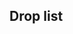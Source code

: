 ==Drop list==
{{Section}}
{{DropList
|no_legend = true
|filter_button = true
|nodes = E, H, I, J, L, M, P, W, Y, Z2
|boss = J, W, Z2
|Akagi: J/Casual{Casual: S 2% (936/46559) / Easy: S 2% (502/24978) / Medium: S 2% (406/19838) / Hard: S 1.9% (250/13230)} S, Z2/Casual{Casual: 2% (1482/75938) / Easy: 2.1% (878/42763) / Medium: 2% (1737/87387) / Hard: 2% (2054/102110)}
|Akatsuki: A/Casual{Casual: S 1.4% (1192/85795) / Easy: S 1.4% (697/50646) / Medium: S 1.4% (848/62573) / Hard: S 1.4% (1058/78036)} S, E/Casual{Casual: 1.4% (653/47986) / Easy: 1.4% (377/26078) / Medium: 1.5% (363/23724) / Hard: 1.3% (282/21742)}, H/Casual{Casual: 1.4% (425/30370) / Easy: S 1.4% (241/17808) / Medium: 1.3% (253/18805) / Hard: S 1.4% (348/25106)}, I/Casual{Casual: S 1.1% (37/3219) / Easy: 1.5% (72/4761) / Medium: 1.3% (216/16697) / Hard: 1.3% (353/26214)}, J/Casual{Casual: 2.1% (973/47262) / Easy: 1.9% (495/25528) / Medium: 2.1% (467/22529) / Hard: 1.9% (360/19448)}, L/Casual{Casual: 1.3% (309/22960) / Easy: 1.7% (306/18424) / Medium: 1.4% (569/40478) / Hard: 1.4% (766/55783)}, M/Casual{Casual: 1.4% (766/55457) / Easy: 1.5% (482/32989) / Medium: 1.3% (1206/90140) / Hard: 1.3% (1533/115452)}, P/Casual{Casual: S 1.4% (289/20695) / Easy: S 1.4% (218/15081) / Medium: 1.3% (512/39243) / Hard: 1.1% (611/54369)}, W/Casual{Casual: 1.2% (220/19066) / Easy: 1.2% (169/14202) / Medium: 1.2% (346/28932) / Hard: 1.3% (455/36366)}, Y/Casual{Casual: 1.4% (330/23958) / Easy: S 1.5% (184/12039) / Medium: 1.2% (120/9696) / Hard: 1.5% (128/8480)}, Z2/Casual{Casual: 2.1% (1588/75938) / Easy: 0.4% (188/42763) / Medium: 0.6% (556/87387) / Hard: 1.2% (1181/102110)}
|Akebono: A/Casual{Casual: S 1.4% (1196/85795) / Easy: S 1.4% (710/50646) / Medium: S 1.4% (905/62573) / Hard: S 1.4% (1070/78036)} S, E/Casual{Casual: 1.4% (695/47986) / Easy: 1.5% (385/26078) / Medium: 1.4% (326/23724) / Hard: 1.5% (329/21742)}, H/Casual{Casual: 1.4% (423/30370) / Easy: S 1.4% (244/17808) / Medium: 1.2% (235/18805) / Hard: 1.4% (354/25213)}, I/Casual{Casual: 1.2% (38/3271) / Easy: 1.2% (58/4761) / Medium: 1.4% (236/16697) / Hard: 1.4% (360/26214)}, J/Casual{Casual: 0% (13/47262) / Easy: 0% (6/25528) / Medium: 0.3% (65/22529) / Hard: 0.7% (131/19448)}, L/Casual{Casual: 1.5% (333/22960) / Easy: 1.4% (253/18424) / Medium: 1.4% (571/40478) / Hard: 1.5% (832/55783)}, M/Casual{Casual: 1.4% (776/55457) / Easy: 1.4% (462/32989) / Medium: 1.4% (1234/90140) / Hard: 1.4% (1599/115452)}, P/Casual{Casual: S 1.4% (296/20695) / Easy: S 1.5% (219/15081) / Medium: S 1.5% (333/22270) / Hard: 1% (570/54369)}, W/Casual{Casual: 1.3% (254/19066) / Easy: 1.2% (173/14202) / Medium: 1.2% (341/28932) / Hard: 1.1% (416/36366)}, Y/Casual{Casual: 1.3% (308/23958) / Easy: S 1.7% (202/12039) / Medium: S 1.4% (137/9607) / Hard: 1.3% (111/8480)}, Z2/Medium{Medium: 0% (1/87387) / Hard: 0% (4/102110)}
|Amatsukaze: E/Hard{Hard: S 1.5% (320/21202)} S, H/Casual{Casual: S 0.2% (68/30323) / Easy: S 0.4% (75/17808) / Medium: S 1.4% (266/18675) / Hard: S 1.4% (351/25106)} S, I/Hard{Hard: S 1.5% (336/22374)} S, L/Casual{Casual: S 1.4% (306/22196) / Easy: S 1.5% (266/17773) / Medium: S 1.4% (535/38722) / Hard: S 1.5% (807/53319)} S, M/Medium{Medium: S 1.4% (1170/84659) / Hard: S 1.4% (1500/104115)} S, W/Casual{Casual: S 1.7% (93/5504) / Easy: S 1.2% (29/2438) / Medium: S 1.1% (26/2473) / Hard: S 1.5% (25/1673)} S, Y/Casual{Casual: S 1.5% (356/23929) / Easy: S 1.5% (184/12039) / Medium: S 1.4% (130/9607) / Hard: S 1.6% (135/8372)} S
|Arare: J/Hard{Hard: 0% (2/19448)}, Z2/Hard{Hard: 0% (3/102110)}
|Arashi: J/Hard{Hard: S 1.2% (165/13230)} S, Z2/Casual{Casual: S 2.1% (1524/71432) / Easy: S 2.3% (775/32995) / Medium: S 2.9% (1726/60439) / Hard: 2% (1992/102110)}
|Ark Royal: Z2/Casual{Casual: S 0.9% (639/71432) / Easy: S 1.4% (455/32995) / Medium: S 1.1% (640/60439) / Hard: S 1.1% (452/42329)} S
|Asagumo: E/Casual{Casual: S 1.4% (677/47720) / Easy: S 1.5% (376/25819) / Medium: S 1.4% (330/23258) / Hard: S 1.3% (283/21202)} S, H/Casual{Casual: S 1.4% (421/30323) / Easy: S 1.6% (282/17808) / Medium: S 1.5% (286/18675) / Hard: S 1.4% (339/25106)} S, I/Casual{Casual: S 1.6% (51/3219) / Easy: S 1.3% (60/4628) / Medium: S 1.5% (231/15486) / Hard: S 1.5% (330/22374)} S, L/Casual{Casual: S 1.3% (292/22196) / Easy: S 1.3% (239/17773) / Medium: S 1.5% (578/38722) / Hard: S 1.4% (772/53319)} S, M/Casual{Casual: S 1.4% (773/53970) / Easy: S 1.3% (431/32185) / Medium: S 1.3% (1121/84659) / Hard: S 1.4% (1472/104115)} S, P/Medium{Medium: S 0.5% (112/22270) / Hard: S 1.5% (333/22686)} S, W/Casual{Casual: S 1.5% (82/5504) / Easy: S 1.3% (32/2438) / Medium: S 1.6% (40/2473) / Hard: S 1.4% (23/1673)} S, Y/Casual{Casual: S 1.3% (323/23929) / Easy: S 1.4% (168/12039) / Medium: S 1.4% (131/9607) / Hard: S 1.4% (115/8372)} S
|Asashimo: Z2/Casual{Casual: S 1.2% (849/71432) / Easy: S 2.8% (925/32995) / Medium: S 2.9% (1780/60439) / Hard: S 3.1% (1294/42329)} S
|Asashio: J/Casual{Casual: 2% (950/47262) / Easy: 2% (519/25528) / Medium: 2.1% (462/22529) / Hard: 1.9% (368/19448)}, Z2/Casual{Casual: 0.1% (94/75938) / Easy: 0.4% (179/42763) / Medium: 0.6% (564/87387) / Hard: 1.2% (1203/102110)}
|Atago: J/Casual{Casual: S 2% (949/46559) / Easy: S 1.9% (471/24978) / Medium: S 2.1% (413/19838) / Hard: S 1.9% (251/13230)} S, Z2/Casual{Casual: 1.9% (1479/75938) / Easy: 2% (840/42763) / Medium: 2% (1717/87387) / Hard: 2% (2073/102110)}
|Ayanami: A/Casual{Casual: S 1.4% (1223/85795) / Easy: S 1.4% (720/50646) / Medium: S 1.4% (858/62573) / Hard: S 1.5% (1137/78036)} S, E/Casual{Casual: S 1.4% (664/47720) / Easy: S 1.5% (379/25819) / Medium: S 1.4% (324/23258) / Hard: S 1.3% (270/21202)} S, H/Casual{Casual: S 1.4% (411/30323) / Easy: S 1.4% (250/17808) / Medium: S 1.4% (266/18675) / Hard: 1.5% (384/25213)}, I/Casual{Casual: S 1.5% (48/3219) / Easy: S 1.7% (77/4628) / Medium: S 1.4% (223/15486) / Hard: S 1.4% (306/22374)} S, J/Casual{Casual: 2% (951/47262) / Easy: 1.9% (481/25528) / Medium: 1.9% (420/22529) / Hard: 2.2% (425/19448)}, L/Casual{Casual: S 1.3% (293/22196) / Easy: S 1.5% (268/17773) / Medium: 1.5% (597/40478) / Hard: 1.4% (787/55783)}, M/Casual{Casual: S 1.4% (762/53970) / Easy: S 1.3% (433/32185) / Medium: S 1.4% (1214/84659) / Hard: 1.3% (1515/115452)}, P/Casual{Casual: S 1.4% (287/20695) / Easy: S 1.4% (214/15081) / Medium: S 1.3% (297/22270) / Hard: S 1.4% (314/22686)} S, W/Casual{Casual: 1.2% (232/19066) / Easy: 1.4% (193/14202) / Medium: 1.1% (312/28932) / Hard: 1.1% (392/36366)}, Y/Casual{Casual: S 1.4% (345/23929) / Easy: S 1.3% (161/12039) / Medium: S 1.5% (142/9607) / Hard: S 1.3% (113/8372)} S, Z2/Casual{Casual: 2% (1505/75938) / Easy: 2.1% (882/42763) / Medium: 2% (1759/87387) / Hard: 1.2% (1183/102110)}
|Bismarck: J/Casual{Casual: S 1.3% (609/46559) / Easy: S 2.8% (689/24978) / Medium: S 3% (598/19838) / Hard: S 3.3% (439/13230)} S, Z2/Casual{Casual: 2.8% (2145/75938) / Easy: 2.3% (989/42763) / Medium: 2.3% (2022/87387) / Hard: 2.2% (2275/102110)}
|Chikuma: J/Casual{Casual: S 2% (923/46559) / Easy: S 2% (502/24978) / Medium: S 2% (405/19838) / Hard: S 2% (267/13230)} S, Z2/Casual{Casual: 2% (1497/75938) / Easy: 2% (835/42763) / Medium: 2% (1780/87387) / Hard: 2% (2039/102110)}
|Commandant Teste: H/Hard{Hard: S 0.7% (172/25106)} S, L/Medium{Medium: S 0.8% (292/38722) / Hard: S 1.1% (597/53319)} S, M/Hard{Hard: S 0.2% (184/104115)} S, W/Casual{Casual: S 1.8% (99/5504) / Easy: S 1.4% (33/2438) / Medium: S 1.5% (37/2473) / Hard: S 0.7% (12/1673)} S, Y/Casual{Casual: S 0.9% (219/23929) / Easy: S 0.9% (104/12039) / Medium: S 0.6% (57/9607) / Hard: S 0.6% (53/8372)} S
|Fubuki: J/Casual{Casual: 2% (946/47262) / Easy: 2.1% (527/25528) / Medium: 2% (452/22529) / Hard: 2% (389/19448)}, Z2/Casual{Casual: 2% (1483/75938) / Easy: 1.8% (778/42763) / Medium: 2% (1738/87387) / Hard: 1.2% (1180/102110)}
|Fujinami: Z2/Casual{Casual: S 0.9% (648/71432) / Easy: S 0.9% (308/32995) / Medium: S 1.2% (699/60439) / Hard: S 1.3% (541/42329)} S
|Fukae: H/Medium{Medium: S 0.5% (100/18675) / Hard: S 1.2% (302/25106)} S, L/Casual{Casual: S 0.1% (26/22196) / Easy: S 0.2% (36/17773) / Medium: S 1.3% (510/38722) / Hard: S 1.3% (705/53319)} S, M/Hard{Hard: S 1.2% (1220/104115)} S, W/Casual{Casual: S 1.5% (80/5504) / Easy: S 2.4% (59/2438) / Medium: S 2.6% (65/2473) / Hard: S 2.5% (41/1673)} S, Y/Casual{Casual: S 1.4% (344/23929) / Easy: S 1.3% (159/12039) / Medium: S 1.4% (130/9607) / Hard: S 1.2% (104/8372)} S
|Fumizuki: A/Casual{Casual: 1.3% (1150/85962) / Easy: S 1.3% (681/50646) / Medium: 1.5% (944/62711) / Hard: 1.4% (1132/78171)}, E/Casual{Casual: 1.4% (660/47986) / Easy: 1.2% (319/26078) / Medium: 1.3% (309/23724) / Hard: 1.3% (272/21742)}, H/Casual{Casual: 1.4% (438/30370) / Easy: S 1.3% (230/17808) / Medium: 1.3% (250/18805) / Hard: 1.4% (345/25213)}, I/Casual{Casual: S 1.4% (44/3219) / Easy: 1.5% (72/4761) / Medium: 1.5% (243/16697) / Hard: 1.2% (321/26214)}, J/Casual{Casual: 0% (17/47262) / Easy: 0% (8/25528) / Medium: 0.2% (54/22529) / Hard: 0.8% (151/19448)}, L/Casual{Casual: 1.2% (282/22960) / Easy: 1.3% (246/18424) / Medium: 1.4% (574/40478) / Hard: 1.4% (802/55783)}, M/Casual{Casual: 1.4% (764/55457) / Easy: 1.4% (452/32989) / Medium: 1.3% (1211/90140) / Hard: 1.4% (1593/115452)}, P/Casual{Casual: 1.5% (373/24335) / Easy: 1.5% (297/19658) / Medium: 1.2% (456/39243) / Hard: 1% (569/54369)}, W/Casual{Casual: 1.1% (212/19066) / Easy: 1.3% (183/14202) / Medium: 1.2% (342/28932) / Hard: 1.1% (402/36366)}, Y/Casual{Casual: 1.5% (352/23958) / Easy: S 1.4% (172/12039) / Medium: S 1.2% (119/9607) / Hard: S 1.3% (110/8372)}, Z2/Medium{Medium: 0% (1/87387) / Hard: 0% (3/102110)}
|Fusou: J/Casual{Casual: 2% (939/47262) / Easy: 2.2% (560/25528) / Medium: 1.9% (434/22529) / Hard: 2% (392/19448)}, Z2/Casual{Casual: 2% (1550/75938) / Easy: 2% (866/42763) / Medium: 1.9% (1654/87387) / Hard: 2% (2037/102110)}
|Gotland: J/Casual{Casual: S 0.9% (420/46559) / Easy: S 0.9% (218/24978) / Medium: S 1.6% (327/19838) / Hard: S 1.5% (201/13230)} S, L/Hard{Hard: S 0.5% (270/53319)} S, W/Casual{Casual: S 0.5% (29/5504) / Easy: S 0.5% (12/2438) / Medium: S 0.4% (11/2473) / Hard: S 2.2% (36/1673)} S, Y/Hard{Hard: S 0.5% (43/8372)} S, Z2/Casual{Casual: 1.3% (962/75938) / Easy: 1.3% (560/42763) / Medium: 1.6% (1405/87387) / Hard: 1.8% (1838/102110)}
|Graf Zeppelin: J/Hard{Hard: S 0.7% (87/13230)} S, Z2/Casual{Casual: S 1.8% (1289/71432) / Easy: S 1.6% (531/32995) / Medium: S 1.3% (781/60439) / Hard: 0.8% (842/102110)}
|Hagikaze: Z2/Casual{Casual: S 0.7% (484/71432) / Easy: S 0.8% (261/32995) / Medium: S 0.9% (514/60439) / Hard: S 1.1% (475/42329)} S
|Hamakaze: E/Easy{Easy: S 0.3% (85/25819) / Medium: S 1.4% (323/23258) / Hard: S 1.4% (289/21202)} S, H/Casual{Casual: S 1.4% (419/30323) / Easy: S 1.3% (230/17808) / Medium: S 1.4% (260/18675) / Hard: S 1.4% (354/25106)} S, I/Easy{Easy: S 0.4% (19/4628) / Medium: S 1.5% (225/15486) / Hard: S 1.3% (295/22374)} S, L/Casual{Casual: S 1.3% (299/22196) / Easy: S 1.4% (251/17773) / Medium: S 1.4% (532/38722) / Hard: S 1.4% (729/53319)} S, M/Casual{Casual: S 1.3% (728/53970) / Easy: S 1.4% (459/32185) / Medium: S 1.3% (1139/84659) / Hard: S 1.4% (1441/104115)} S, P/Hard{Hard: S 0.5% (109/22686)} S, W/Casual{Casual: S 1.5% (83/5504) / Easy: S 1.1% (28/2438) / Medium: S 1.1% (28/2473) / Hard: S 1.1% (19/1673)} S, Y/Casual{Casual: S 1.4% (328/23929) / Easy: S 1.4% (171/12039) / Medium: S 1.5% (144/9607) / Hard: S 1.5% (123/8372)} S
|Haruna: Z2/Casual{Casual: S 2.1% (1473/71432) / Easy: S 2.2% (710/32995) / Medium: S 1.9% (1166/60439) / Hard: S 2.1% (875/42329)} S
|Harusame: H/Hard{Hard: S 0.5% (117/25106)} S, L/Medium{Medium: S 0.1% (54/38722) / Hard: S 0.7% (370/53319)} S, W/Casual{Casual: S 0.9% (49/5504) / Easy: S 1.3% (31/2438) / Medium: S 1.4% (34/2473) / Hard: S 2% (33/1673)} S, Y/Medium{Medium: S 0.7% (64/9607) / Hard: S 0.7% (61/8372)} S
|Hatsuharu: J/Casual{Casual: 2% (954/47262) / Easy: 1.9% (496/25528) / Medium: 2% (446/22529) / Hard: 1.9% (377/19448)}, Z2/Casual{Casual: 0.1% (95/75938) / Easy: 0.5% (196/42763) / Medium: 0.6% (501/87387) / Hard: 1.2% (1220/102110)}
|Hatsushimo: J/Casual{Casual: 0% (11/47262) / Easy: 0% (9/25528) / Medium: 0.2% (42/22529) / Hard: 0.6% (119/19448)}, Z2/Hard{Hard: 0% (5/102110)}
|Hatsuyuki: J/Casual{Casual: 2% (965/47262) / Easy: 2% (502/25528) / Medium: 2% (452/22529) / Hard: 2.1% (407/19448)}, Z2/Casual{Casual: 0.1% (74/75938) / Easy: 0.5% (207/42763) / Medium: 0.6% (558/87387) / Hard: 1.1% (1152/102110)}
|Hatsuzuki: Z2/Casual{Casual: S 1.2% (879/71432) / Easy: S 1.2% (401/32995) / Medium: S 1.1% (642/60439) / Hard: S 0.9% (380/42329)} S
|Hayashimo: J/Casual{Casual: S 2% (917/46559) / Easy: S 1.9% (486/24978) / Medium: S 1.7% (346/19838) / Hard: S 2.1% (276/13230)} S, Z2/Casual{Casual: 2% (1537/75938) / Easy: 2% (866/42763) / Medium: 2% (1723/87387) / Hard: 2% (2040/102110)}
|Hibiki: A/Casual{Casual: S 1.4% (1232/85795) / Easy: S 1.4% (734/50646) / Medium: S 1.4% (875/62573) / Hard: S 1.4% (1084/78036)} S, E/Casual{Casual: 1.3% (638/47986) / Easy: 1.3% (346/26078) / Medium: S 1.3% (312/23258) / Hard: 1.5% (324/21742)}, H/Casual{Casual: S 1.4% (428/30323) / Easy: S 1.4% (241/17808) / Medium: S 1.3% (238/18675) / Hard: S 1.4% (351/25106)} S, I/Casual{Casual: S 1.2% (39/3219) / Easy: S 1.4% (66/4628) / Medium: 1.5% (249/16697) / Hard: 1.3% (330/26214)}, J/Casual{Casual: 0% (16/47262) / Easy: 0.1% (15/25528) / Medium: 0.2% (56/22529) / Hard: 0.7% (141/19448)}, L/Casual{Casual: 1.4% (314/22960) / Easy: 1.4% (253/18424) / Medium: 1.3% (507/40478) / Hard: 1.5% (817/55783)}, M/Casual{Casual: 1.5% (842/55457) / Easy: 1.3% (428/32989) / Medium: 1.4% (1269/90140) / Hard: 1.3% (1532/115452)}, P/Casual{Casual: 1.2% (285/24335) / Easy: 1.2% (245/19658) / Medium: 1.2% (457/39243) / Hard: 1.1% (599/54369)}, W/Casual{Casual: 1.2% (238/19066) / Easy: 1.3% (187/14202) / Medium: 1.3% (367/28932) / Hard: 1.2% (420/36366)}, Y/Casual{Casual: S 1.4% (326/23929) / Easy: S 1.4% (165/12039) / Medium: 1.5% (144/9696) / Hard: S 1.3% (106/8372)}, Z2/Hard{Hard: 0% (8/102110)}
|Hiei: Z2/Casual{Casual: S 2.1% (1480/71432) / Easy: S 2% (661/32995) / Medium: S 2.1% (1261/60439) / Hard: S 1.9% (807/42329)} S
|Hiryuu: J/Casual{Casual: S 1.9% (878/46559) / Easy: S 2.1% (527/24978) / Medium: S 1.9% (377/19838) / Hard: S 2% (265/13230)} S, Z2/Casual{Casual: 2% (1501/75938) / Easy: 2.1% (891/42763) / Medium: 2% (1790/87387) / Hard: 1.9% (1954/102110)}
|Hyuuga: J/Casual{Casual: S 2% (916/46559) / Easy: S 2.1% (529/24978) / Medium: S 2.2% (432/19838) / Hard: S 1.9% (254/13230)} S, Z2/Casual{Casual: 2% (1529/75938) / Easy: 2% (845/42763) / Medium: 1.9% (1698/87387) / Hard: 2% (2024/102110)}
|I-14: W/Medium{Medium: S 0.7% (18/2473) / Hard: S 0.7% (11/1673)} S
|Ikazuchi: A/Casual{Casual: S 1.4% (1205/85795) / Easy: S 1.4% (703/50646) / Medium: S 1.4% (883/62573) / Hard: 1.4% (1064/78171)}, E/Casual{Casual: 1.4% (663/47986) / Easy: 1.6% (411/26078) / Medium: 1.3% (319/23724) / Hard: 1.4% (304/21742)}, H/Casual{Casual: S 1.3% (400/30323) / Easy: S 1.3% (227/17808) / Medium: 1.4% (261/18805) / Hard: S 1.5% (372/25106)}, I/Casual{Casual: 1.5% (50/3271) / Easy: S 1.5% (69/4628) / Medium: 1.4% (230/16697) / Hard: 1.3% (330/26214)}, J/Casual{Casual: 0% (13/47262) / Easy: 0% (8/25528) / Medium: 0.2% (35/22529) / Hard: 0.6% (118/19448)}, L/Casual{Casual: 1.3% (299/22960) / Easy: 1.5% (272/18424) / Medium: 1.4% (571/40478) / Hard: 1.4% (755/55783)}, M/Casual{Casual: 1.4% (759/55457) / Easy: 1.4% (452/32989) / Medium: 1.3% (1210/90140) / Hard: 1.4% (1596/115452)}, P/Casual{Casual: 1.3% (312/24335) / Easy: 1.4% (274/19658) / Medium: 1.2% (463/39243) / Hard: 1.1% (599/54369)}, W/Casual{Casual: 1.4% (261/19066) / Easy: 1.1% (155/14202) / Medium: 1.2% (342/28932) / Hard: 1.2% (426/36366)}, Y/Casual{Casual: S 1.4% (338/23929) / Easy: S 1.6% (189/12039) / Medium: 1.4% (136/9696) / Hard: S 1.4% (116/8372)}, Z2/Hard{Hard: 0% (5/102110)}
|Inazuma: A/Casual{Casual: S 1.4% (1181/85795) / Easy: S 1.4% (726/50646) / Medium: 1.4% (903/62711) / Hard: 1.4% (1087/78171)}, E/Casual{Casual: 1.4% (665/47986) / Easy: 1.4% (369/26078) / Medium: 1.4% (322/23724) / Hard: 1.3% (278/21742)}, H/Casual{Casual: 1.4% (418/30370) / Easy: S 1.4% (255/17808) / Medium: 1.6% (295/18805) / Hard: S 1.4% (351/25106)}, I/Casual{Casual: S 1.6% (50/3219) / Easy: 1.4% (66/4761) / Medium: 1.3% (224/16697) / Hard: 1.2% (319/26214)}, J/Casual{Casual: 0% (14/47262) / Easy: 0.1% (16/25528) / Medium: 0.2% (56/22529) / Hard: 0.6% (120/19448)}, L/Casual{Casual: 1.4% (326/22960) / Easy: 1.5% (270/18424) / Medium: 1.4% (582/40478) / Hard: 1.4% (779/55783)}, M/Casual{Casual: 1.4% (764/55457) / Easy: 1.3% (443/32989) / Medium: 1.4% (1272/90140) / Hard: 1.3% (1516/115452)}, P/Casual{Casual: 1.4% (333/24335) / Easy: 1.4% (267/19658) / Medium: 1.3% (503/39243) / Hard: 1% (569/54369)}, W/Casual{Casual: 1.3% (250/19066) / Easy: 1.2% (173/14202) / Medium: 1.2% (337/28932) / Hard: 1.2% (451/36366)}, Y/Casual{Casual: S 1.4% (325/23929) / Easy: S 1.4% (167/12039) / Medium: S 1.5% (145/9607) / Hard: 1.4% (121/8480)}, Z2/Casual{Casual: 0% (1/75938) / Hard: 0% (3/102110)}
|Ise: J/Casual{Casual: S 2% (946/46559) / Easy: S 2% (505/24978) / Medium: S 1.8% (351/19838) / Hard: S 1.9% (249/13230)} S, Z2/Casual{Casual: 2% (1556/75938) / Easy: 2% (844/42763) / Medium: 1.9% (1689/87387) / Hard: 2% (2031/102110)}
|Isokaze: E/Medium{Medium: S 0.9% (216/23258) / Hard: S 1.4% (287/21202)} S, H/Casual{Casual: S 1.3% (405/30323) / Easy: S 1.4% (250/17808) / Medium: S 1.4% (258/18675) / Hard: S 1.4% (348/25106)} S, I/Medium{Medium: S 1.2% (191/15486) / Hard: S 1.4% (310/22374)} S, L/Casual{Casual: S 1.5% (343/22196) / Easy: S 1.3% (223/17773) / Medium: S 1.4% (551/38722) / Hard: S 1.3% (719/53319)} S, M/Casual{Casual: S 0.2% (102/53970) / Easy: S 0.4% (126/32185) / Medium: S 1.4% (1149/84659) / Hard: S 1.4% (1449/104115)} S, W/Casual{Casual: S 1.5% (81/5504) / Easy: S 1.4% (33/2438) / Medium: S 1.3% (32/2473) / Hard: S 0.7% (12/1673)} S, Y/Casual{Casual: S 1.3% (321/23929) / Easy: S 1.3% (158/12039) / Medium: S 1.3% (127/9607) / Hard: S 1.4% (119/8372)} S
|Isonami: J/Casual{Casual: 2.1% (969/47262) / Easy: 2% (516/25528) / Medium: 2.1% (472/22529) / Hard: 2.1% (404/19448)}, Z2/Casual{Casual: 0.1% (102/75938) / Easy: 0.4% (192/42763) / Medium: 0.6% (531/87387) / Hard: 1.2% (1192/102110)}
|Isuzu: A/Casual{Casual: S 1.4% (1215/85795) / Easy: S 1.5% (783/50646) / Medium: S 1.4% (885/62573) / Hard: S 1.4% (1129/78036)} S, E/Casual{Casual: S 1.4% (658/47720) / Easy: S 1.4% (355/25819) / Medium: S 1.4% (322/23258) / Hard: S 1.5% (316/21202)} S, H/Casual{Casual: S 1.4% (415/30323) / Easy: S 1.6% (278/17808) / Medium: S 1.4% (266/18675) / Hard: S 1.4% (355/25106)} S, I/Casual{Casual: S 1.4% (44/3219) / Easy: S 1.6% (72/4628) / Medium: S 1.3% (205/15486) / Hard: S 1.6% (347/22374)} S, J/Casual{Casual: 2% (930/47262) / Easy: 2.1% (538/25528) / Medium: 1.8% (412/22529) / Hard: 2.1% (400/19448)}, L/Casual{Casual: S 1.4% (320/22196) / Easy: S 1.3% (235/17773) / Medium: S 1.4% (555/38722) / Hard: S 1.4% (746/53319)} S, M/Casual{Casual: S 1.4% (768/53970) / Easy: S 1.3% (428/32185) / Medium: S 1.3% (1137/84659) / Hard: S 1.4% (1475/104115)} S, P/Casual{Casual: S 1.4% (284/20695) / Easy: S 1.3% (198/15081) / Medium: S 1.2% (276/22270) / Hard: S 1.4% (319/22686)} S, W/Casual{Casual: 1.2% (233/19066) / Easy: 1.3% (186/14202) / Medium: 1.1% (331/28932) / Hard: 1.2% (425/36366)}, Y/Casual{Casual: S 1.3% (312/23929) / Easy: S 1.4% (168/12039) / Medium: S 1.4% (137/9607) / Hard: S 1.4% (117/8372)} S, Z2/Casual{Casual: 0.1% (104/75938) / Easy: 0.5% (205/42763) / Medium: 0.6% (557/87387) / Hard: 1.2% (1187/102110)}
|Jintsuu: A/Casual{Casual: S 1.4% (1243/85795) / Easy: S 1.4% (691/50646) / Medium: S 1.4% (879/62573) / Hard: S 1.3% (1038/78036)} S, E/Casual{Casual: S 1.4% (648/47720) / Easy: S 1.4% (363/25819) / Medium: S 1.3% (293/23258) / Hard: S 1.5% (316/21202)} S, H/Casual{Casual: S 1.3% (381/30323) / Easy: S 1.4% (254/17808) / Medium: S 1.4% (270/18675) / Hard: S 1.4% (358/25106)} S, I/Casual{Casual: S 1.6% (50/3219) / Easy: S 1.7% (78/4628) / Medium: S 1.4% (212/15486) / Hard: S 1.3% (287/22374)} S, J/Casual{Casual: 2.1% (980/47262) / Easy: 2.1% (527/25528) / Medium: 2.1% (466/22529) / Hard: 2% (384/19448)}, L/Casual{Casual: S 1.5% (340/22196) / Easy: S 1.4% (244/17773) / Medium: S 1.4% (558/38722) / Hard: 1.4% (802/55783)}, M/Casual{Casual: S 1.4% (743/53970) / Easy: S 1.4% (450/32185) / Medium: S 1.4% (1200/84659) / Hard: S 1.6% (1684/104115)} S, P/Casual{Casual: S 1.4% (297/20695) / Easy: S 1.1% (173/15081) / Medium: S 1.2% (275/22270) / Hard: S 1.3% (293/22686)} S, W/Casual{Casual: 1.2% (223/19066) / Easy: 1.2% (177/14202) / Medium: 1.1% (319/28932) / Hard: 1.2% (422/36366)}, Y/Casual{Casual: S 1.4% (335/23929) / Easy: S 1.6% (194/12039) / Medium: S 1.4% (135/9607) / Hard: S 1.6% (130/8372)} S, Z2/Casual{Casual: 0.1% (77/75938) / Easy: 0.5% (219/42763) / Medium: 0.6% (564/87387) / Hard: 1.1% (1170/102110)}
|Kaga: J/Casual{Casual: 2% (955/47262) / Easy: 2% (506/25528) / Medium: 2% (458/22529) / Hard: 2.1% (404/19448)}, Z2/Casual{Casual: 2% (1547/75938) / Easy: 1.9% (792/42763) / Medium: 2% (1776/87387) / Hard: 2% (2016/102110)}
|Kagerou: J/Casual{Casual: 2% (957/47262) / Easy: 2% (506/25528) / Medium: 2% (453/22529) / Hard: 2% (395/19448)}, Z2/Casual{Casual: 0.1% (94/75938) / Easy: 0.4% (177/42763) / Medium: 0.6% (522/87387) / Hard: 1.2% (1223/102110)}
|Kasumi: Z2/Hard{Hard: 0% (3/102110)}
|Kazagumo: H/Hard{Hard: S 0.8% (191/25106)} S, L/Medium{Medium: S 0.6% (234/38722) / Hard: S 1.3% (694/53319)} S, M/Hard{Hard: S 0.2% (252/104115)} S, W/Casual{Casual: S 0.9% (49/5504) / Easy: S 1.4% (33/2438) / Medium: S 1.6% (40/2473) / Hard: S 1.6% (26/1673)} S, Y/Casual{Casual: S 0.5% (125/23929) / Easy: S 0.5% (61/12039) / Medium: S 0.6% (62/9607) / Hard: S 0.8% (71/8372)} S
|Kikuzuki: A/Casual{Casual: 1.4% (1181/85962) / Easy: S 1.3% (668/50646) / Medium: 1.3% (797/62711) / Hard: 1.4% (1078/78171)}, E/Casual{Casual: 1.3% (637/47986) / Easy: 1.3% (348/26078) / Medium: 1.5% (344/23724) / Hard: 1.4% (311/21742)}, H/Casual{Casual: 1.4% (429/30370) / Easy: S 1.4% (247/17808) / Medium: 1.4% (262/18805) / Hard: S 1.4% (345/25106)}, I/Casual{Casual: S 1.2% (40/3219) / Easy: 1.3% (60/4761) / Medium: 1.3% (225/16697) / Hard: 1.4% (357/26214)}, J/Casual{Casual: 0% (13/47262) / Easy: 0.1% (16/25528) / Medium: 0.2% (53/22529) / Hard: 0.6% (114/19448)}, L/Casual{Casual: 1.4% (321/22960) / Easy: 1.3% (247/18424) / Medium: 1.6% (634/40478) / Hard: 1.4% (791/55783)}, M/Casual{Casual: 1.4% (756/55457) / Easy: 1.4% (475/32989) / Medium: 1.4% (1256/90140) / Hard: 1.4% (1589/115452)}, P/Casual{Casual: 1.3% (324/24335) / Easy: 1.4% (269/19658) / Medium: 1.2% (476/39243) / Hard: 1.1% (598/54369)}, W/Casual{Casual: 1.4% (259/19066) / Easy: 1.1% (159/14202) / Medium: 1.1% (316/28932) / Hard: 1.2% (447/36366)}, Y/Casual{Casual: S 1.3% (307/23929) / Easy: S 1.4% (163/12039) / Medium: S 1.2% (112/9607) / Hard: S 1.5% (122/8372)} S, Z2/Medium{Medium: 0% (1/87387) / Hard: 0% (5/102110)}
|Kinugasa: J/Casual{Casual: S 2% (919/46559) / Easy: S 2% (488/24978) / Medium: 2% (455/22529) / Hard: 2% (383/19448)}, Z2/Casual{Casual: 2% (1525/75938) / Easy: 2% (864/42763) / Medium: 2.1% (1815/87387) / Hard: 2% (2057/102110)}
|Kirishima: Z2/Casual{Casual: S 1.9% (1391/71432) / Easy: S 2% (666/32995) / Medium: S 2.1% (1243/60439) / Hard: S 2% (832/42329)} S
|Kisaragi: A/Casual{Casual: 1.4% (1189/85962) / Easy: 1.4% (722/50730) / Medium: 1.4% (879/62711) / Hard: 1.4% (1103/78171)}, E/Casual{Casual: S 1.4% (667/47720) / Easy: 1.4% (355/26078) / Medium: 1.3% (306/23724) / Hard: 1.3% (293/21742)}, H/Casual{Casual: 1.4% (413/30370) / Easy: S 1.5% (260/17808) / Medium: 1.4% (266/18805) / Hard: 1.4% (342/25213)}, I/Casual{Casual: S 1.3% (41/3219) / Easy: 1.5% (72/4761) / Medium: 1.3% (225/16697) / Hard: 1.3% (349/26214)}, J/Casual{Casual: 2.1% (976/47262) / Easy: 0.1% (16/25528) / Medium: 0.2% (51/22529) / Hard: 0.6% (110/19448)}, L/Casual{Casual: 1.5% (347/22960) / Easy: 1.4% (252/18424) / Medium: 1.5% (596/40478) / Hard: 1.4% (777/55783)}, M/Casual{Casual: 1.3% (745/55457) / Easy: 1.5% (479/32989) / Medium: 1.4% (1288/90140) / Hard: 1.4% (1663/115452)}, P/Casual{Casual: 1.4% (335/24335) / Easy: 1.2% (238/19658) / Medium: 1.2% (479/39243) / Hard: 1.1% (573/54369)}, W/Casual{Casual: 1.2% (236/19066) / Easy: 1.2% (172/14202) / Medium: 1.2% (349/28932) / Hard: 1.2% (434/36366)}, Y/Casual{Casual: S 1.3% (316/23929) / Easy: S 1.2% (139/12039) / Medium: S 1.3% (123/9607) / Hard: S 1.4% (114/8372)} S, Z2/Casual{Casual: 0.1% (87/75938) / Easy: 0.5% (217/42763) / Hard: 0% (2/102110)}
|Kiso: A/Casual{Casual: S 1.4% (1235/85795) / Easy: S 1.5% (744/50646) / Medium: S 1.5% (927/62573) / Hard: S 1.4% (1098/78036)} S, E/Casual{Casual: S 1.4% (677/47720) / Easy: S 1.4% (371/25819) / Medium: S 1.4% (328/23258) / Hard: S 1.4% (306/21202)} S, H/Casual{Casual: S 1.5% (450/30323) / Easy: S 1.4% (242/17808) / Medium: S 1.3% (240/18675) / Hard: S 1.5% (375/25106)} S, I/Casual{Casual: S 1.1% (36/3219) / Easy: S 1.5% (70/4628) / Medium: S 1.3% (204/15486) / Hard: S 1.5% (331/22374)} S, J/Casual{Casual: 2% (933/47262) / Easy: 1.9% (478/25528) / Medium: 2.2% (493/22529) / Hard: 2% (394/19448)}, L/Casual{Casual: S 1.5% (330/22196) / Easy: S 1.3% (231/17773) / Medium: S 1.3% (501/38722) / Hard: S 1.5% (801/53319)} S, M/Casual{Casual: S 1.4% (754/53970) / Easy: S 1.3% (417/32185) / Medium: S 1.3% (1138/84659) / Hard: S 1.4% (1448/104115)} S, P/Casual{Casual: S 1.3% (271/20695) / Easy: S 1.2% (179/15081) / Medium: S 1.5% (331/22270) / Hard: S 1.2% (282/22686)} S, W/Casual{Casual: S 1.6% (88/5504) / Easy: 1.2% (175/14202) / Medium: 1.2% (351/28932) / Hard: 1.1% (417/36366)}, Y/Casual{Casual: S 1.5% (356/23929) / Easy: S 1.6% (188/12039) / Medium: S 1.4% (138/9607) / Hard: S 1.5% (123/8372)} S, Z2/Casual{Casual: 0.1% (96/75938) / Easy: 0.5% (216/42763) / Medium: 0.6% (544/87387) / Hard: 1.1% (1139/102110)}
|Kitakami: J/Casual{Casual: 2.1% (975/47262) / Easy: 2% (504/25528) / Medium: 1.9% (430/22529) / Hard: 2% (398/19448)}, Z2/Casual{Casual: 2% (1529/75938) / Easy: 2% (872/42763) / Medium: 2% (1727/87387) / Hard: 2.1% (2156/102110)}
|Kiyoshimo: J/Casual{Casual: S 2.1% (958/46559) / Easy: S 2% (511/24978) / Medium: S 2.2% (435/19838) / Hard: S 1.8% (232/13230)} S, Z2/Casual{Casual: 2% (1549/75938) / Easy: 1.9% (793/42763) / Medium: 2% (1752/87387) / Hard: 2% (1992/102110)}
|Kongou: Z2/Casual{Casual: S 2% (1400/71432) / Easy: S 1.9% (642/32995) / Medium: S 2% (1219/60439) / Hard: S 2% (855/42329)} S
|Kuma: E/Casual{Casual: S 1.4% (652/47720) / Easy: S 1.3% (341/25819) / Medium: S 1.4% (322/23258) / Hard: S 1.3% (278/21202)} S, H/Casual{Casual: S 1.6% (482/30323) / Easy: S 1.4% (242/17808) / Medium: S 1.4% (255/18675) / Hard: S 1.6% (410/25106)} S, I/Casual{Casual: S 1.6% (51/3219) / Easy: S 1.3% (61/4628) / Medium: S 1.2% (187/15486) / Hard: S 1.4% (304/22374)} S, L/Casual{Casual: S 1.3% (283/22196) / Easy: S 1.5% (258/17773) / Medium: S 1.3% (517/38722) / Hard: S 1.5% (792/53319)} S, M/Casual{Casual: S 1.4% (746/53970) / Easy: S 1.4% (443/32185) / Medium: S 1.5% (1258/84659) / Hard: S 1.4% (1410/104115)} S, P/Medium{Medium: S 1.4% (322/22270) / Hard: S 1.4% (312/22686)} S, W/Casual{Casual: S 1.2% (68/5504) / Easy: S 1.1% (26/2438) / Medium: S 1.6% (40/2473) / Hard: S 1.8% (30/1673)} S, Y/Casual{Casual: S 1.4% (344/23929) / Easy: S 1.4% (169/12039) / Medium: S 1.5% (142/9607) / Hard: S 1.5% (124/8372)} S
|Kumano: J/Casual{Casual: S 2% (947/46559) / Easy: S 2% (508/24978) / Medium: S 1.8% (351/19838) / Hard: S 2% (259/13230)} S, Z2/Casual{Casual: 2% (1516/75938) / Easy: 1.9% (817/42763) / Medium: 2% (1782/87387) / Hard: 2% (2036/102110)}
|Kuroshio: J/Medium{Medium: 0% (1/22529) / Hard: 0% (2/19448)}, Z2/Hard{Hard: 0% (2/102110)}
|Michishio: J/Medium{Medium: 0% (1/22529)}, Z2/Medium{Medium: 0% (1/87387) / Hard: 0% (4/102110)}
|Mikazuki: A/Casual{Casual: 1.3% (1148/85962) / Easy: S 1.3% (673/50646) / Medium: 1.4% (895/62711) / Hard: 1.4% (1113/78171)}, E/Casual{Casual: 1.4% (659/47986) / Easy: 1.4% (360/26078) / Medium: 1.3% (318/23724) / Hard: 1.4% (294/21742)}, H/Casual{Casual: S 1.4% (415/30323) / Easy: S 1.2% (220/17808) / Medium: S 1.4% (268/18675) / Hard: S 1.4% (344/25106)} S, I/Casual{Casual: S 1.4% (45/3219) / Easy: 1.3% (63/4761) / Medium: 1.3% (217/16697) / Hard: 1.4% (366/26214)}, J/Casual{Casual: 0% (13/47262) / Easy: 0% (11/25528) / Medium: 0.2% (53/22529) / Hard: 0.6% (108/19448)}, L/Casual{Casual: 1.4% (331/22960) / Easy: 1.1% (209/18424) / Medium: 1.4% (574/40478) / Hard: 1.4% (765/55783)}, M/Casual{Casual: 1.4% (781/55457) / Easy: 1.4% (464/32989) / Medium: 1.4% (1278/90140) / Hard: 1.4% (1613/115452)}, P/Casual{Casual: 1.3% (322/24335) / Easy: 1.4% (273/19658) / Medium: 1.2% (454/39243) / Hard: 1% (563/54369)}, W/Casual{Casual: 1.2% (233/19066) / Easy: 1.2% (172/14202) / Medium: 1.3% (368/28932) / Hard: 1.2% (425/36366)}, Y/Casual{Casual: 1.2% (299/23958) / Easy: S 1.3% (161/12039) / Medium: 1.4% (137/9696) / Hard: S 1.6% (134/8372)}, Z2/Medium{Medium: 0% (1/87387) / Hard: 0% (1/102110)}
|Miyuki: J/Casual{Casual: 1.9% (915/47262) / Easy: 1.9% (486/25528) / Medium: 2% (440/22529) / Hard: 2.1% (402/19448)}, Z2/Casual{Casual: 0.1% (84/75938) / Easy: 0.4% (177/42763) / Medium: 0.6% (503/87387) / Hard: 1.1% (1165/102110)}
|Mizuho: Z2/Casual{Casual: S 1.9% (1376/71432) / Easy: S 2% (660/32995) / Medium: S 2% (1188/60439) / Hard: S 2% (833/42329)} S
|Mochizuki: A/Casual{Casual: 1.4% (1187/85962) / Easy: S 1.3% (682/50646) / Medium: 1.5% (937/62711) / Hard: 1.3% (1046/78171)}, E/Casual{Casual: 1.3% (643/47986) / Easy: S 1.4% (353/25819) / Medium: 1.5% (356/23724) / Hard: 1.3% (293/21742)}, H/Casual{Casual: S 1.5% (444/30323) / Easy: S 1.4% (255/17808) / Medium: 1.3% (253/18805) / Hard: S 1.4% (351/25106)}, I/Casual{Casual: S 1.3% (41/3219) / Easy: S 1.4% (63/4628) / Medium: 1.3% (224/16697) / Hard: 1.4% (359/26214)}, J/Casual{Casual: 0% (13/47262) / Easy: 0.1% (15/25528) / Medium: 0.2% (56/22529) / Hard: 0.6% (113/19448)}, L/Casual{Casual: 1.5% (333/22960) / Easy: 1.3% (246/18424) / Medium: 1.4% (566/40478) / Hard: 1.5% (825/55783)}, M/Casual{Casual: 1.3% (739/55457) / Easy: 1.4% (457/32989) / Medium: 1.4% (1253/90140) / Hard: 1.4% (1580/115452)}, P/Casual{Casual: 1.3% (321/24335) / Easy: 1.3% (261/19658) / Medium: 1.2% (456/39243) / Hard: 1.1% (590/54369)}, W/Casual{Casual: 1.3% (251/19066) / Easy: 1.2% (173/14202) / Medium: 1.2% (339/28932) / Hard: 1.1% (409/36366)}, Y/Casual{Casual: S 1.4% (329/23929) / Easy: S 1.4% (165/12039) / Medium: 1.3% (124/9696) / Hard: 1.8% (149/8480)}, Z2/Hard{Hard: 0% (4/102110)}
|Mogami: J/Casual{Casual: S 2% (935/46559) / Easy: S 2% (495/24978) / Medium: S 2.1% (424/19838) / Hard: 2.1% (413/19448)}, Z2/Casual{Casual: 2% (1525/75938) / Easy: 2% (846/42763) / Medium: 2% (1756/87387) / Hard: 2% (2035/102110)}
|Murakumo: J/Casual{Casual: 2% (940/47262) / Easy: 2% (502/25528) / Medium: 2% (450/22529) / Hard: 0.7% (130/19448)}, Z2/Casual{Casual: 0.1% (87/75938) / Easy: 0.4% (177/42763) / Medium: 0.6% (562/87387) / Hard: 0% (3/102110)}
|Murasame: A/Casual{Casual: S 1.4% (1196/85795) / Easy: S 1.4% (721/50646) / Medium: S 1.4% (878/62573) / Hard: S 1.4% (1066/78036)} S, E/Casual{Casual: S 1.4% (662/47720) / Easy: S 1.3% (346/25819) / Medium: 1.5% (346/23724) / Hard: 1.4% (294/21742)}, H/Casual{Casual: 1.5% (454/30370) / Easy: S 1.4% (251/17808) / Medium: S 1.4% (253/18675) / Hard: 1.3% (329/25213)}, I/Casual{Casual: S 1.3% (43/3219) / Easy: S 1.3% (59/4628) / Medium: 1.3% (225/16697) / Hard: 1.3% (353/26214)}, J/Casual{Casual: 0% (16/47262) / Easy: 0% (7/25528) / Medium: 0.3% (61/22529) / Hard: 0% (1/19448)}, L/Casual{Casual: 1.3% (307/22960) / Easy: 1.4% (265/18424) / Medium: 1.3% (534/40478) / Hard: 1.4% (770/55783)}, M/Casual{Casual: 1.4% (753/55457) / Easy: 1.4% (456/32989) / Medium: 1.4% (1261/90140) / Hard: 1.4% (1570/115452)}, P/Casual{Casual: S 1.3% (266/20695) / Easy: S 1.3% (197/15081) / Medium: S 1.4% (304/22270) / Hard: S 1.5% (340/22686)} S, W/Casual{Casual: 1.2% (228/19066) / Easy: 1.1% (156/14202) / Medium: 1.3% (376/28932) / Hard: 1.2% (441/36366)}, Y/Casual{Casual: 1.3% (311/23958) / Easy: S 1.3% (159/12039) / Medium: S 1.5% (146/9607) / Hard: 1.4% (119/8480)}, Z2/Hard{Hard: 0% (2/102110)}
|Mutsu: J/Casual{Casual: S 0.6% (266/46559) / Easy: S 1.5% (386/24978) / Medium: S 1% (208/19838) / Hard: S 0.7% (91/13230)} S, Z2/Casual{Casual: 4.9% (3713/75938) / Easy: 4.3% (1836/42763) / Medium: 4.4% (3859/87387) / Hard: 3.6% (3634/102110)}
|Mutsuki: A/Casual{Casual: 1.4% (1244/85962) / Easy: 1.4% (719/50730) / Medium: 1.4% (889/62711) / Hard: 1.4% (1081/78171)}, E/Casual{Casual: 1.4% (695/47986) / Easy: 1.3% (350/26078) / Medium: 1.6% (369/23724) / Hard: 1.5% (320/21742)}, H/Casual{Casual: S 1.4% (432/30323) / Easy: S 1.3% (238/17808) / Medium: 1.3% (244/18805) / Hard: S 1.6% (393/25106)}, I/Casual{Casual: S 1.2% (39/3219) / Easy: 1.1% (54/4761) / Medium: 1.4% (242/16697) / Hard: 1.3% (348/26214)}, J/Casual{Casual: 1.9% (921/47262) / Easy: 2.1% (525/25528) / Medium: 2% (453/22529) / Hard: 2.2% (430/19448)}, L/Casual{Casual: 1.4% (327/22960) / Easy: 1.5% (275/18424) / Medium: 1.3% (531/40478) / Hard: 1.4% (769/55783)}, M/Casual{Casual: 1.3% (744/55457) / Easy: 1.4% (457/32989) / Medium: 1.4% (1270/90140) / Hard: 1.3% (1528/115452)}, P/Casual{Casual: 1.4% (335/24335) / Easy: 1.4% (275/19658) / Medium: 1.3% (492/39243) / Hard: 1% (566/54369)}, W/Casual{Casual: 1.3% (253/19066) / Easy: 1.4% (193/14202) / Medium: 1.2% (349/28932) / Hard: 1.1% (416/36366)}, Y/Casual{Casual: 1.4% (324/23958) / Easy: 1.5% (180/12051) / Medium: 1.6% (155/9696) / Hard: 1.4% (118/8480)}, Z2/Casual{Casual: 1.9% (1443/75938) / Easy: 2.1% (884/42763) / Medium: 0.6% (528/87387) / Hard: 1.2% (1237/102110)}
|Myoukou: J/Casual{Casual: S 2% (920/46559) / Easy: S 2.2% (549/24978) / Medium: S 1.9% (385/19838) / Hard: S 2.1% (281/13230)} S, Z2/Casual{Casual: 2% (1517/75938) / Easy: 1.9% (830/42763) / Medium: 2.1% (1817/87387) / Hard: 2% (2013/102110)}
|Nagara: A/Hard{Hard: S 1.4% (1097/78036)} S, E/Casual{Casual: S 1.5% (719/47720) / Easy: S 1.4% (366/25819) / Medium: S 1.5% (356/23258) / Hard: S 1.4% (288/21202)} S, H/Casual{Casual: S 1.4% (414/30323) / Easy: S 1.4% (256/17808) / Medium: S 1.4% (266/18675) / Hard: S 1.3% (334/25106)} S, I/Casual{Casual: S 1.5% (48/3219) / Easy: S 1.3% (62/4628) / Medium: S 1.5% (225/15486) / Hard: S 1.3% (294/22374)} S, L/Casual{Casual: S 1.3% (297/22196) / Easy: S 1.4% (252/17773) / Medium: S 1.3% (516/38722) / Hard: S 1.4% (768/53319)} S, M/Casual{Casual: S 1.4% (771/53970) / Easy: S 1.4% (466/32185) / Medium: S 1.4% (1178/84659) / Hard: S 1.4% (1429/104115)} S, P/Casual{Casual: S 0.7% (137/20695) / Easy: S 1.1% (166/15081) / Medium: S 1.2% (271/22270) / Hard: S 1.4% (311/22686)} S, W/Casual{Casual: S 1.2% (65/5504) / Easy: S 1.7% (42/2438) / Medium: S 1.5% (36/2473) / Hard: 1.1% (414/36366)}, Y/Casual{Casual: S 1.6% (376/23929) / Easy: S 1.3% (156/12039) / Medium: S 1.4% (139/9607) / Hard: S 1.3% (113/8372)} S
|Nagato: J/Casual{Casual: S 0.8% (355/46559) / Easy: S 0.8% (190/24978) / Medium: S 1.1% (219/19838) / Hard: S 1.2% (164/13230)} S, Z2/Casual{Casual: S 4% (2871/71432) / Easy: 3.5% (1486/42763) / Medium: 3.5% (3043/87387) / Hard: 2.8% (2874/102110)}
|Nagatsuki: A/Casual{Casual: 1.4% (1193/85962) / Easy: S 1.4% (725/50646) / Medium: 1.4% (848/62711) / Hard: 1.4% (1093/78171)}, E/Casual{Casual: 1.4% (653/47986) / Easy: 1.3% (331/26078) / Medium: 1.2% (296/23724) / Hard: 1.5% (327/21742)}, H/Casual{Casual: S 1.4% (430/30323) / Easy: 1.5% (260/17829) / Medium: S 1.5% (271/18675) / Hard: S 1.3% (337/25106)}, I/Casual{Casual: S 1.2% (38/3219) / Easy: 1.8% (85/4761) / Medium: 1.4% (231/16697) / Hard: 1.5% (384/26214)}, J/Casual{Casual: 0% (17/47262) / Easy: 0% (10/25528) / Medium: 0.3% (59/22529) / Hard: 0.7% (137/19448)}, L/Casual{Casual: 1.5% (335/22960) / Easy: 1.5% (274/18424) / Medium: 1.4% (562/40478) / Hard: 1.3% (739/55783)}, M/Casual{Casual: 1.5% (814/55457) / Easy: 1.4% (454/32989) / Medium: 1.4% (1269/90140) / Hard: 1.4% (1615/115452)}, P/Casual{Casual: 1.4% (342/24335) / Easy: 1.4% (269/19658) / Medium: 1.1% (449/39243) / Hard: 1.2% (644/54369)}, W/Casual{Casual: 1.3% (240/19066) / Easy: 1.2% (173/14202) / Medium: 1.1% (315/28932) / Hard: 1.2% (444/36366)}, Y/Casual{Casual: S 1.4% (331/23929) / Easy: S 1.3% (160/12039) / Medium: S 1.5% (142/9607) / Hard: 1.3% (106/8480)}, Z2/Hard{Hard: 0% (2/102110)}
|Naka: A/Casual{Casual: S 1.4% (1210/85795) / Easy: S 1.4% (693/50646) / Medium: S 1.4% (858/62573) / Hard: S 1.3% (1045/78036)} S, E/Casual{Casual: S 1.4% (683/47720) / Easy: S 1.4% (354/25819) / Medium: S 1.6% (365/23258) / Hard: S 1.5% (317/21202)} S, H/Casual{Casual: S 1.4% (420/30323) / Easy: S 1.5% (273/17808) / Medium: S 1.4% (259/18675) / Hard: S 1.3% (332/25106)} S, I/Casual{Casual: S 1.6% (50/3219) / Easy: S 1.3% (59/4628) / Medium: S 1.6% (246/15486) / Hard: S 1.4% (309/22374)} S, J/Casual{Casual: 3.1% (1470/47262) / Easy: 3.1% (790/25528) / Medium: 3.7% (837/22529) / Hard: 3.5% (686/19448)}, L/Casual{Casual: S 1.5% (339/22196) / Easy: S 1.5% (271/17773) / Medium: 1.3% (544/40478) / Hard: 2.1% (1186/55783)}, M/Casual{Casual: S 1.3% (708/53970) / Easy: S 1.5% (474/32185) / Medium: S 1.4% (1163/84659) / Hard: S 1.5% (1512/104115)} S, P/Casual{Casual: S 1.4% (293/20695) / Easy: S 1.3% (200/15081) / Medium: S 1.4% (315/22270) / Hard: S 1.5% (344/22686)} S, W/Casual{Casual: 1.5% (292/19066) / Easy: 1.3% (183/14202) / Medium: 1.2% (343/28932) / Hard: 1.2% (423/36366)}, Y/Casual{Casual: S 1.3% (322/23929) / Easy: S 1.4% (165/12039) / Medium: 1.4% (138/9696) / Hard: 2.2% (190/8480)}, Z2/Casual{Casual: 2.7% (2052/75938) / Easy: 2.6% (1114/42763) / Medium: 3.8% (3290/87387) / Hard: 5.8% (5893/102110)}
|Natori: A/Casual{Casual: S 1.4% (1161/85795) / Easy: S 1.3% (650/50646) / Medium: S 1.4% (877/62573) / Hard: S 1.4% (1126/78036)} S, E/Casual{Casual: S 1.5% (707/47720) / Easy: S 1.4% (349/25819) / Medium: S 1.5% (340/23258) / Hard: S 1.4% (299/21202)} S, H/Casual{Casual: S 1.5% (451/30323) / Easy: S 1.2% (220/17808) / Medium: S 1.7% (309/18675) / Hard: S 1.4% (352/25106)} S, I/Casual{Casual: S 1.5% (48/3219) / Easy: S 1.4% (64/4628) / Medium: S 1.4% (211/15486) / Hard: S 1.4% (304/22374)} S, J/Casual{Casual: 1.9% (904/47262) / Easy: 2.1% (525/25528) / Medium: 2% (448/22529) / Hard: 2% (382/19448)}, L/Casual{Casual: S 1.4% (316/22196) / Easy: S 1.3% (234/17773) / Medium: S 1.5% (573/38722) / Hard: 1.3% (746/55783)}, M/Casual{Casual: S 1.4% (772/53970) / Easy: S 1.4% (461/32185) / Medium: S 1.4% (1215/84659) / Hard: S 1.4% (1459/104115)} S, P/Casual{Casual: S 1.4% (288/20695) / Easy: S 1.3% (199/15081) / Medium: S 1.4% (321/22270) / Hard: S 1.4% (319/22686)} S, W/Casual{Casual: 1.3% (254/19066) / Easy: 1.3% (179/14202) / Medium: 1.1% (327/28932) / Hard: 1.1% (413/36366)}, Y/Casual{Casual: S 1.4% (332/23929) / Easy: S 1.4% (164/12039) / Medium: S 1.3% (126/9607) / Hard: S 1.2% (100/8372)} S, Z2/Casual{Casual: 0.1% (80/75938) / Easy: 0.4% (188/42763) / Medium: 0.6% (520/87387) / Hard: 1.1% (1157/102110)}
|Nenohi: J/Casual{Casual: 0% (12/47262) / Easy: 0% (9/25528) / Medium: 0.3% (58/22529) / Hard: 0.7% (129/19448)}, Z2/Hard{Hard: 0% (3/102110)}
|None: A/Casual{Casual: 60.8% (52295/85968) / Easy: 61.1% (31008/50733) / Medium: 59% (36997/62719) / Hard: 58.1% (45457/78207)}, B/Casual{Casual: 100% (4132/4132) / Easy: 100% (4770/4770) / Medium: 100% (12371/12371) / Hard: 100% (30722/30722)}, C/Casual{Casual: 100% (102183/102183) / Easy: 100% (63044/63044) / Medium: 100% (106469/106469) / Hard: 100% (168511/168511)}, D/Casual{Casual: 100% (1/1)} S, E/Casual{Casual: 51% (24469/47987) / Easy: 50.8% (13238/26078) / Medium: 48% (11399/23731) / Hard: 45.2% (9823/21749)}, H/Casual{Casual: 46.8% (14225/30370) / Easy: 46.9% (8363/17829) / Medium: 43.7% (8214/18806) / Hard: 40.3% (10166/25214)}, I/Casual{Casual: 51.7% (1691/3271) / Easy: 50.6% (2409/4761) / Medium: 49.5% (8277/16713) / Hard: 49.9% (13110/26278)}, J/Casual{Casual: 0% (5/47265) / Easy: 0% (2/25530) / Medium: 0.3% (64/22575) / Hard: 1.1% (222/19643)}, K/Casual{Casual: 100% (1713/1713) / Easy: 100% (2034/2034) / Medium: 100% (7781/7781) / Hard: 100% (12572/12572)}, L/Casual{Casual: 44.7% (10269/22965) / Easy: 44.5% (8190/18424) / Medium: 42.4% (17182/40479) / Hard: 38.7% (21609/55786)}, M/Casual{Casual: 48.8% (27079/55460) / Easy: 48.7% (16079/32990) / Medium: 46.9% (42261/90147) / Hard: 45.8% (52887/115485)}, O/Medium{Medium: 100% (1/1)}, P/Casual{Casual: 63.2% (15387/24350) / Easy: 64.9% (12778/19676) / Medium: 68.5% (27033/39455) / Hard: 71.3% (39296/55134)}, S/Casual{Casual: 100% (192/192) / Easy: 100% (262/262) / Medium: 100% (2163/2163) / Hard: 100% (7345/7345)}, T/Casual{Casual: 100% (92241/92241) / Easy: 100% (61948/61948) / Medium: 100% (151033/151033) / Hard: 100% (204464/204464)}, V/Casual{Casual: 100% (1/1) / Easy: 100% (1/1)}, W/Casual{Casual: 60.2% (11816/19615) / Easy: 63.8% (9514/14904) / Medium: 68.4% (22080/32300) / Hard: 67.6% (27496/40673)}, X/Casual{Casual: 100% (2/2) / Hard: 100% (1/1)}, Y/Casual{Casual: 41.5% (9941/23958) / Easy: 41.3% (4976/12051) / Medium: 40.4% (3914/9697) / Hard: 39.2% (3322/8482)}, Z2/Casual{Casual: 0% (1/75939) / Easy: 0% (6/42769) / Medium: 0.2% (193/87580) / Hard: 5.6% (6058/108168)}, Z3/Casual{Casual: 100% (54737/54737) / Easy: 100% (32530/32530) / Medium: 100% (81784/81784) / Hard: 100% (107524/107524)}
|Noshiro: J/Casual{Casual: S 2% (954/46559) / Easy: S 2.1% (528/24978) / Medium: S 1.9% (374/19838) / Hard: S 2% (265/13230)} S, Z2/Casual{Casual: 2% (1514/75938) / Easy: 1.9% (823/42763) / Medium: 2% (1769/87387) / Hard: 2% (2026/102110)}
|Oboro: A/Casual{Casual: S 1.4% (1205/85795) / Easy: S 1.4% (725/50646) / Medium: S 1.5% (920/62573) / Hard: S 1.4% (1107/78036)} S, E/Casual{Casual: S 1.4% (685/47720) / Easy: S 1.5% (382/25819) / Medium: 1.4% (337/23724) / Hard: 1.4% (306/21742)}, H/Casual{Casual: S 1.5% (449/30323) / Easy: 1.4% (244/17829) / Medium: 1.5% (283/18805) / Hard: 1.3% (325/25213)}, I/Casual{Casual: S 1.2% (39/3219) / Easy: 1.3% (61/4761) / Medium: 1.3% (209/16697) / Hard: 1.3% (339/26214)}, J/Casual{Casual: 0% (15/47262) / Easy: 0.1% (14/25528) / Medium: 0.2% (51/22529) / Hard: 0.6% (111/19448)}, L/Casual{Casual: 1.3% (308/22960) / Easy: 1.5% (275/18424) / Medium: 1.5% (590/40478) / Hard: 1.4% (780/55783)}, M/Casual{Casual: 1.4% (763/55457) / Easy: 1.4% (454/32989) / Medium: 1.4% (1292/90140) / Hard: 1.4% (1560/115452)}, P/Casual{Casual: S 1.4% (298/20695) / Easy: S 1.4% (209/15081) / Medium: S 1.4% (312/22270) / Hard: 1.1% (571/54369)}, W/Casual{Casual: 1.3% (247/19066) / Easy: 1.3% (180/14202) / Medium: 1.3% (385/28932) / Hard: 1.1% (402/36366)}, Y/Casual{Casual: S 1.4% (343/23929) / Easy: S 1.2% (150/12039) / Medium: 1.5% (142/9696) / Hard: 1.4% (119/8480)}, Z2/Hard{Hard: 0% (2/102110)}
|Ooi: J/Casual{Casual: 2% (943/47262) / Easy: 2% (502/25528) / Medium: 2.2% (500/22529) / Hard: 2% (380/19448)}, Z2/Casual{Casual: 2% (1525/75938) / Easy: 1.9% (819/42763) / Medium: 2% (1724/87387) / Hard: 1.9% (1986/102110)}
|Ooshio: J/Medium{Medium: 0% (1/22529)}, Z2/Hard{Hard: 0% (6/102110)}
|Prinz Eugen: J/Casual{Casual: S 1.2% (555/46559) / Easy: S 1.2% (299/24978) / Medium: S 1.1% (222/19838) / Hard: S 0.8% (102/13230)} S, Z2/Casual{Casual: S 2% (1453/71432) / Easy: 1.7% (708/42763) / Medium: 1.2% (1065/87387) / Hard: 0.9% (868/102110)}
|Richelieu: H/Hard{Hard: S 0.5% (115/25106)} S, L/Medium{Medium: S 0.1% (54/38722) / Hard: S 0.7% (354/53319)} S, W/Casual{Casual: S 1.7% (92/5504) / Easy: S 1.4% (35/2438) / Medium: S 1.6% (40/2473) / Hard: S 1.4% (24/1673)} S, Y/Medium{Medium: S 0.7% (67/9607) / Hard: S 0.8% (63/8372)} S
|Sakawa: Z2/Casual{Casual: S 2.1% (1513/71432) / Easy: S 2.1% (684/32995) / Medium: S 2.1% (1264/60439) / Hard: S 2% (845/42329)} S
|Samidare: J/Casual{Casual: 0% (21/47262) / Hard: 0% (1/19448)}, Z2/Medium{Medium: 0% (1/87387) / Hard: 0% (6/102110)}
|Satsuki: A/Casual{Casual: S 1.5% (1263/85795) / Easy: 1.4% (701/50730) / Medium: 1.4% (874/62711) / Hard: 1.4% (1088/78171)}, E/Casual{Casual: 1.4% (663/47986) / Easy: 1.3% (341/26078) / Medium: 1.4% (323/23724) / Hard: 1.4% (294/21742)}, H/Casual{Casual: 1.3% (396/30370) / Easy: S 1.2% (218/17808) / Medium: 1.4% (272/18805) / Hard: 1.4% (342/25213)}, I/Casual{Casual: S 1.4% (46/3219) / Easy: 1.5% (71/4761) / Medium: 1.3% (220/16697) / Hard: 1.3% (340/26214)}, J/Casual{Casual: 0% (18/47262) / Easy: 0.1% (15/25528) / Medium: 0.3% (62/22529) / Hard: 0.7% (131/19448)}, L/Casual{Casual: 1.4% (321/22960) / Easy: 1.3% (236/18424) / Medium: 1.3% (540/40478) / Hard: 1.3% (743/55783)}, M/Casual{Casual: 1.3% (729/55457) / Easy: 1.5% (480/32989) / Medium: 1.4% (1239/90140) / Hard: 1.4% (1592/115452)}, P/Casual{Casual: 1.4% (336/24335) / Easy: 1.3% (260/19658) / Medium: 1.2% (465/39243) / Hard: 1.2% (638/54369)}, W/Casual{Casual: 1.3% (248/19066) / Easy: 1.2% (173/14202) / Medium: 1.2% (345/28932) / Hard: 1.2% (427/36366)}, Y/Casual{Casual: S 1.4% (337/23929) / Easy: S 1.5% (178/12039) / Medium: 1.7% (167/9696) / Hard: 1.3% (109/8480)}, Z2/Casual{Casual: 0.1% (100/75938) / Medium: 0% (1/87387) / Hard: 0% (3/102110)}
|Sazanami: A/Casual{Casual: S 1.4% (1191/85795) / Easy: S 1.4% (704/50646) / Medium: S 1.4% (853/62573) / Hard: S 1.4% (1112/78036)} S, E/Casual{Casual: 1.3% (633/47986) / Easy: 1.4% (360/26078) / Medium: 1.3% (299/23724) / Hard: 1.4% (294/21742)}, H/Casual{Casual: S 1.4% (439/30323) / Easy: S 1.4% (250/17808) / Medium: 1.3% (252/18805) / Hard: 1.4% (356/25213)}, I/Casual{Casual: S 1.1% (37/3219) / Easy: 1.4% (69/4761) / Medium: 1.4% (242/16697) / Hard: 1.3% (349/26214)}, J/Casual{Casual: 0% (15/47262) / Easy: 0.1% (14/25528) / Medium: 0.3% (64/22529) / Hard: 0.6% (118/19448)}, L/Casual{Casual: 1.5% (353/22960) / Easy: 1.4% (254/18424) / Medium: 1.3% (531/40478) / Hard: 1.3% (742/55783)}, M/Casual{Casual: 1.4% (755/55457) / Easy: 1.3% (424/32989) / Medium: 1.5% (1312/90140) / Hard: 1.3% (1552/115452)}, P/Casual{Casual: S 1.4% (289/20695) / Easy: S 1.5% (228/15081) / Medium: 1.1% (419/39243) / Hard: 1% (567/54369)}, W/Casual{Casual: 1.3% (256/19066) / Easy: 1.3% (182/14202) / Medium: 1.1% (326/28932) / Hard: 1.3% (458/36366)}, Y/Casual{Casual: S 1.4% (337/23929) / Easy: S 1.3% (160/12039) / Medium: S 1.3% (129/9607) / Hard: 1.5% (125/8480)}, Z2/Hard{Hard: 0% (6/102110)}
|Sendai: E/Casual{Casual: S 1.4% (656/47720) / Easy: S 1.3% (336/25819) / Medium: S 1.5% (348/23258) / Hard: S 1.4% (297/21202)} S, H/Casual{Casual: S 1.5% (441/30323) / Easy: S 1.4% (242/17808) / Medium: S 1.4% (270/18675) / Hard: S 1.4% (359/25106)} S, I/Casual{Casual: S 1.4% (46/3219) / Easy: S 1.4% (63/4628) / Medium: S 1.6% (255/15486) / Hard: S 1.4% (318/22374)} S, L/Casual{Casual: S 1.4% (307/22196) / Easy: S 1.5% (262/17773) / Medium: S 1.4% (553/38722) / Hard: S 1.4% (767/53319)} S, M/Casual{Casual: S 1.5% (793/53970) / Easy: S 1.4% (449/32185) / Medium: S 1.4% (1219/84659) / Hard: S 1.4% (1411/104115)} S, P/Casual{Casual: S 0.3% (57/20695) / Easy: S 0.6% (97/15081) / Medium: S 1.4% (316/22270) / Hard: S 1.4% (307/22686)} S, W/Casual{Casual: S 1.4% (79/5504) / Easy: S 1.6% (38/2438) / Medium: S 1.2% (29/2473) / Hard: S 1.6% (27/1673)} S, Y/Casual{Casual: S 1.5% (356/23929) / Easy: S 1.5% (179/12039) / Medium: S 1.4% (133/9607) / Hard: S 1.1% (93/8372)} S
|Shigure: A/Casual{Casual: S 1.4% (1194/85795) / Easy: S 1.3% (636/50646) / Medium: S 1.4% (886/62573) / Hard: S 1.3% (1047/78036)} S, E/Casual{Casual: S 1.4% (658/47720) / Easy: S 1.4% (368/25819) / Medium: S 1.4% (326/23258) / Hard: 1.3% (291/21742)}, H/Casual{Casual: S 1.4% (425/30323) / Easy: S 1.2% (219/17808) / Medium: 1.5% (273/18805) / Hard: 1.5% (390/25213)}, I/Casual{Casual: S 1.4% (45/3219) / Easy: S 1.2% (54/4628) / Medium: S 1.3% (199/15486) / Hard: 1.3% (334/26214)}, J/Casual{Casual: 0% (13/47262) / Easy: 0% (12/25528) / Medium: 0.2% (54/22529) / Hard: 0.7% (131/19448)}, L/Casual{Casual: 1.5% (333/22960) / Easy: 1.4% (258/18424) / Medium: 1.3% (538/40478) / Hard: 1.4% (761/55783)}, M/Casual{Casual: S 1.5% (804/53970) / Easy: S 1.5% (468/32185) / Medium: 1.4% (1239/90140) / Hard: 1.4% (1563/115452)}, P/Casual{Casual: S 1.4% (298/20695) / Easy: S 1.3% (200/15081) / Medium: S 1.5% (341/22270) / Hard: S 1.3% (305/22686)} S, W/Casual{Casual: 1.1% (215/19066) / Easy: 1.3% (182/14202) / Medium: 1.2% (333/28932) / Hard: 1.1% (383/36366)}, Y/Casual{Casual: S 1.3% (322/23929) / Easy: S 1.3% (155/12039) / Medium: 1.3% (127/9696) / Hard: 1.4% (119/8480)}, Z2/Hard{Hard: 0% (2/102110)}
|Shikinami: A/Casual{Casual: S 1.4% (1239/85795) / Easy: S 1.4% (714/50646) / Medium: S 1.5% (963/62573) / Hard: S 1.4% (1076/78036)} S, E/Casual{Casual: S 1.4% (657/47720) / Easy: S 1.4% (368/25819) / Medium: S 1.4% (318/23258) / Hard: S 1.5% (327/21202)} S, H/Casual{Casual: S 1.4% (433/30323) / Easy: S 1.4% (242/17808) / Medium: 1.4% (272/18805) / Hard: 1.4% (351/25213)}, I/Casual{Casual: S 1.4% (46/3219) / Easy: S 1.4% (66/4628) / Medium: S 1.5% (237/15486) / Hard: S 1.4% (303/22374)} S, J/Casual{Casual: 1.8% (865/47262) / Easy: 1.8% (459/25528) / Medium: 0.3% (60/22529) / Hard: 0.7% (138/19448)}, L/Casual{Casual: 1.3% (290/22960) / Easy: 1.5% (275/18424) / Medium: 1.3% (514/40478) / Hard: 1.4% (794/55783)}, M/Casual{Casual: S 1.5% (795/53970) / Easy: S 1.4% (452/32185) / Medium: S 1.5% (1241/84659) / Hard: 1.3% (1540/115452)}, P/Casual{Casual: S 1.4% (281/20695) / Easy: S 1.2% (184/15081) / Medium: S 1.3% (299/22270) / Hard: S 1.4% (314/22686)} S, W/Casual{Casual: 1.3% (247/19066) / Easy: 1.3% (182/14202) / Medium: 1.2% (341/28932) / Hard: 1.1% (407/36366)}, Y/Casual{Casual: 1.3% (319/23958) / Easy: S 1.5% (180/12039) / Medium: S 1.3% (124/9607) / Hard: 1.1% (93/8480)}, Z2/Casual{Casual: 0.1% (84/75938) / Easy: 0.4% (190/42763) / Medium: 0.6% (526/87387) / Hard: 0% (5/102110)}
|Shiranui: J/Medium{Medium: 0% (1/22529) / Hard: 0% (1/19448)}, Z2/Medium{Medium: 0% (1/87387) / Hard: 0% (9/102110)}
|Shiratsuyu: A/Casual{Casual: S 1.4% (1217/85795) / Easy: S 1.4% (708/50646) / Medium: S 1.4% (864/62573) / Hard: S 1.4% (1105/78036)} S, E/Casual{Casual: S 1.5% (706/47720) / Easy: S 1.3% (336/25819) / Medium: S 1.4% (327/23258) / Hard: 1.4% (302/21742)}, H/Casual{Casual: S 1.4% (415/30323) / Easy: S 1.4% (248/17808) / Medium: 1.3% (249/18805) / Hard: 1.4% (355/25213)}, I/Casual{Casual: S 1.5% (48/3219) / Easy: S 1.2% (56/4628) / Medium: S 1.4% (210/15486) / Hard: 1.2% (325/26214)}, J/Casual{Casual: 2% (922/47262) / Easy: 1.8% (459/25528) / Medium: 2% (443/22529) / Hard: 2% (388/19448)}, L/Casual{Casual: 1.3% (298/22960) / Easy: 1.4% (265/18424) / Medium: 1.5% (604/40478) / Hard: 1.3% (750/55783)}, M/Casual{Casual: S 1.4% (756/53970) / Easy: S 1.5% (478/32185) / Medium: 1.3% (1212/90140) / Hard: 1.3% (1538/115452)}, P/Casual{Casual: S 1.3% (274/20695) / Easy: S 1.4% (217/15081) / Medium: S 1.4% (303/22270) / Hard: S 1.4% (309/22686)} S, W/Casual{Casual: 1.3% (239/19066) / Easy: 1.1% (150/14202) / Medium: 1.2% (338/28932) / Hard: 1.2% (441/36366)}, Y/Casual{Casual: S 1.4% (331/23929) / Easy: 1.4% (170/12051) / Medium: 1.4% (133/9696) / Hard: 1.3% (109/8480)}, Z2/Casual{Casual: 0.1% (103/75938) / Easy: 0.4% (184/42763) / Medium: 0.6% (546/87387) / Hard: 1.2% (1255/102110)}
|Shirayuki: J/Casual{Casual: 1.9% (919/47262) / Easy: 1.9% (497/25528) / Medium: 1.9% (425/22529) / Hard: 1.9% (370/19448)}, Z2/Casual{Casual: 0.1% (80/75938) / Easy: 0.5% (227/42763) / Medium: 0.6% (543/87387) / Hard: 1.1% (1138/102110)}
|Souryuu: J/Casual{Casual: 1.9% (918/47262) / Easy: 2.1% (542/25528) / Medium: 2% (449/22529) / Hard: 2% (384/19448)}, Z2/Casual{Casual: 2% (1518/75938) / Easy: 2% (861/42763) / Medium: 2% (1764/87387) / Hard: 1.9% (1970/102110)}
|Suzukaze: J/Casual{Casual: 2.1% (973/47262) / Easy: 1.9% (482/25528) / Medium: 2% (449/22529) / Hard: 2% (388/19448)}, Z2/Casual{Casual: 0.1% (88/75938) / Easy: 0.5% (200/42763) / Medium: 0.6% (568/87387) / Hard: 1.2% (1232/102110)}
|Suzuya: J/Casual{Casual: S 2% (922/46559) / Easy: S 2% (506/24978) / Medium: S 2% (392/19838) / Hard: S 2.2% (287/13230)} S, Z2/Casual{Casual: 2% (1539/75938) / Easy: 2.1% (907/42763) / Medium: 2% (1739/87387) / Hard: 2.1% (2113/102110)}
|Takao: J/Casual{Casual: S 2% (950/46559) / Easy: S 1.9% (475/24978) / Medium: S 1.9% (385/19838) / Hard: S 2.1% (275/13230)} S, Z2/Casual{Casual: 2% (1534/75938) / Easy: 2% (873/42763) / Medium: 2% (1732/87387) / Hard: 2% (2091/102110)}
|Tama: A/Casual{Casual: S 1.4% (1190/85795) / Easy: S 1.4% (694/50646) / Medium: S 1.4% (902/62573) / Hard: S 1.4% (1067/78036)} S, E/Casual{Casual: S 1.4% (659/47720) / Easy: S 1.4% (356/25819) / Medium: S 1.4% (329/23258) / Hard: S 1.4% (301/21202)} S, H/Casual{Casual: S 1.4% (417/30323) / Easy: S 1.4% (253/17808) / Medium: S 1.5% (272/18675) / Hard: S 1.4% (345/25106)} S, I/Casual{Casual: S 1.6% (50/3219) / Easy: S 1.6% (73/4628) / Medium: S 1.2% (193/15486) / Hard: S 1.3% (295/22374)} S, J/Casual{Casual: 2.1% (970/47262) / Easy: 2% (512/25528) / Medium: 2% (457/22529) / Hard: 2% (392/19448)}, L/Casual{Casual: S 1.4% (308/22196) / Easy: S 1.3% (235/17773) / Medium: S 1.4% (524/38722) / Hard: S 1.4% (742/53319)} S, M/Casual{Casual: S 1.3% (714/53970) / Easy: S 1.4% (439/32185) / Medium: S 1.4% (1182/84659) / Hard: S 1.3% (1380/104115)} S, P/Casual{Casual: S 1.4% (294/20695) / Easy: S 1.4% (217/15081) / Medium: S 1.3% (290/22270) / Hard: S 1.3% (300/22686)} S, W/Casual{Casual: S 1.4% (77/5504) / Easy: S 1.4% (35/2438) / Medium: 1.2% (345/28932) / Hard: 1.1% (397/36366)}, Y/Casual{Casual: S 1.5% (348/23929) / Easy: S 1.4% (165/12039) / Medium: S 1.6% (149/9607) / Hard: S 1.3% (113/8372)} S, Z2/Casual{Casual: 0.1% (97/75938) / Easy: 0.5% (201/42763) / Medium: 0.6% (531/87387) / Hard: 1.2% (1185/102110)}
|Tanikaze: E/Casual{Casual: S 0.5% (230/47720) / Easy: S 0.7% (180/25819) / Medium: S 1.3% (302/23258) / Hard: S 1.5% (311/21202)} S, H/Casual{Casual: S 1.4% (418/30323) / Easy: S 1.6% (279/17808) / Medium: S 1.4% (254/18675) / Hard: S 1.4% (341/25106)} S, I/Casual{Casual: S 0.7% (21/3219) / Easy: S 0.8% (37/4628) / Medium: S 1.5% (226/15486) / Hard: S 1.6% (348/22374)} S, L/Casual{Casual: S 1.4% (306/22196) / Easy: S 1.5% (259/17773) / Medium: S 1.4% (531/38722) / Hard: S 1.5% (789/53319)} S, M/Casual{Casual: S 1.4% (750/53970) / Easy: S 1.4% (446/32185) / Medium: S 1.4% (1143/84659) / Hard: S 1.4% (1496/104115)} S, P/Hard{Hard: S 1% (238/22686)} S, W/Casual{Casual: S 1.3% (69/5504) / Easy: S 1.5% (36/2438) / Medium: S 1.6% (39/2473) / Hard: S 2.1% (35/1673)} S, Y/Casual{Casual: S 1.4% (345/23929) / Easy: S 1.4% (171/12039) / Medium: S 1.4% (136/9607) / Hard: S 1.4% (116/8372)} S
|Tokitsukaze: E/Hard{Hard: S 0.9% (199/21202)} S, H/Medium{Medium: S 1.3% (247/18675) / Hard: S 1.4% (361/25106)} S, I/Hard{Hard: S 1.2% (274/22374)} S, L/Casual{Casual: S 1.3% (299/22196) / Easy: S 1.3% (223/17773) / Medium: S 1.5% (566/38722) / Hard: S 1.4% (747/53319)} S, M/Medium{Medium: S 0.4% (316/84659) / Hard: S 1.5% (1539/104115)} S, W/Casual{Casual: S 1.2% (65/5504) / Easy: S 1.6% (40/2438) / Medium: S 1.2% (29/2473) / Hard: S 1.9% (31/1673)} S, Y/Casual{Casual: S 1.5% (368/23929) / Easy: S 1.4% (169/12039) / Medium: S 1.6% (149/9607) / Hard: S 1.4% (117/8372)} S
|Tone: J/Casual{Casual: S 2.1% (979/46559) / Easy: S 2% (497/24978) / Medium: S 1.9% (376/19838) / Hard: S 2.1% (274/13230)} S, Z2/Casual{Casual: 2% (1484/75938) / Easy: 2.1% (908/42763) / Medium: 2% (1773/87387) / Hard: 2% (2076/102110)}
|Urakaze: E/Casual{Casual: S 1.5% (718/47720) / Easy: S 1.5% (386/25819) / Medium: S 1.5% (342/23258) / Hard: S 1.4% (292/21202)} S, H/Casual{Casual: S 1.4% (417/30323) / Easy: S 1.5% (259/17808) / Medium: S 1.6% (291/18675) / Hard: S 1.5% (373/25106)} S, I/Casual{Casual: S 1.5% (47/3219) / Easy: S 1.3% (58/4628) / Medium: S 1.4% (214/15486) / Hard: S 1.5% (337/22374)} S, L/Casual{Casual: S 1.4% (307/22196) / Easy: S 1.5% (265/17773) / Medium: S 1.5% (572/38722) / Hard: S 1.4% (733/53319)} S, M/Casual{Casual: S 1.5% (789/53970) / Easy: S 1.5% (470/32185) / Medium: S 1.5% (1251/84659) / Hard: S 1.4% (1486/104115)} S, P/Hard{Hard: S 1.4% (309/22686)} S, W/Casual{Casual: S 1.3% (70/5504) / Easy: S 1.3% (31/2438) / Medium: S 1.1% (28/2473) / Hard: S 1.3% (21/1673)} S, Y/Casual{Casual: S 1.5% (358/23929) / Easy: S 1.2% (147/12039) / Medium: S 1.3% (123/9607) / Hard: S 1.5% (126/8372)} S
|Ushio: A/Casual{Casual: S 1.4% (1169/85795) / Easy: S 1.3% (680/50646) / Medium: S 1.4% (868/62573) / Hard: S 1.5% (1158/78036)} S, D/Easy{Easy: S 100% (1/1)} S, E/Casual{Casual: 1.4% (661/47986) / Easy: 1.4% (376/26078) / Medium: 1.4% (323/23724) / Hard: 1.4% (296/21742)}, H/Casual{Casual: 1.3% (396/30370) / Easy: S 1.5% (271/17808) / Medium: 1.3% (251/18805) / Hard: 1.3% (333/25213)}, I/Casual{Casual: S 1.2% (39/3219) / Easy: 1.4% (67/4761) / Medium: 1.4% (234/16697) / Hard: 1.3% (349/26214)}, J/Casual{Casual: 0% (8/47262) / Easy: 0.1% (13/25528) / Medium: 0.3% (60/22529) / Hard: 0.5% (92/19448)}, L/Casual{Casual: 1.4% (326/22960) / Easy: 1.4% (256/18424) / Medium: 1.3% (531/40478) / Hard: 1.4% (781/55783)}, M/Casual{Casual: 1.5% (823/55457) / Easy: 1.3% (436/32989) / Medium: 1.4% (1267/90140) / Hard: 1.3% (1526/115452)}, P/Casual{Casual: S 1.4% (283/20695) / Easy: S 1.4% (209/15081) / Medium: 1.2% (456/39243) / Hard: 1.1% (595/54369)}, W/Casual{Casual: 1.2% (232/19066) / Easy: 1.4% (195/14202) / Medium: 1.2% (354/28932) / Hard: 1.1% (415/36366)}, Y/Casual{Casual: S 1.2% (296/23929) / Easy: S 1.3% (159/12039) / Medium: 1.4% (134/9696) / Hard: 1.4% (120/8480)}, Z2/Medium{Medium: 0% (1/87387) / Hard: 0% (4/102110)}
|Uzuki: J/Casual{Casual: 2% (928/47262) / Easy: 2% (507/25528) / Medium: 2.1% (474/22529) / Hard: 2% (392/19448)}, Z2/Casual{Casual: 2% (1502/75938) / Easy: 2% (867/42763) / Medium: 2% (1714/87387) / Hard: 1.9% (1977/102110)}
|Wakaba: J/Casual{Casual: 0% (15/47262) / Easy: 0% (7/25528) / Medium: 0.2% (48/22529) / Hard: 0.6% (117/19448)}, Z2/Medium{Medium: 0% (1/87387) / Hard: 0% (7/102110)}
|Warspite: Z2/Casual{Casual: S 1% (750/71432) / Easy: S 1% (320/32995) / Medium: S 0.8% (495/60439) / Hard: S 0.8% (349/42329)} S
|Yahagi: Z2/Casual{Casual: S 2% (1401/71432) / Easy: S 2% (662/32995) / Medium: S 2% (1221/60439) / Hard: S 2.1% (885/42329)} S
|Yamagumo: E/Casual{Casual: S 1.3% (642/47720) / Easy: S 1.3% (348/25819) / Medium: S 1.3% (299/23258) / Hard: S 1.5% (325/21202)} S, H/Casual{Casual: S 1.3% (390/30323) / Easy: S 1.4% (249/17808) / Medium: S 1.3% (244/18675) / Hard: S 1.5% (377/25106)} S, I/Casual{Casual: S 1.6% (53/3219) / Easy: S 1.7% (77/4628) / Medium: S 1.3% (209/15486) / Hard: S 1.4% (311/22374)} S, L/Casual{Casual: S 1.5% (342/22196) / Easy: S 1.4% (251/17773) / Medium: S 1.5% (564/38722) / Hard: S 1.4% (723/53319)} S, M/Casual{Casual: S 1.4% (750/53970) / Easy: S 1.4% (454/32185) / Medium: S 1.4% (1166/84659) / Hard: S 1.4% (1430/104115)} S, P/Medium{Medium: S 1.1% (241/22270) / Hard: S 1.3% (303/22686)} S, W/Casual{Casual: S 1.7% (91/5504) / Easy: S 1.5% (36/2438) / Medium: S 1.2% (30/2473) / Hard: S 1.1% (18/1673)} S, Y/Casual{Casual: S 1.4% (340/23929) / Easy: S 1.5% (185/12039) / Medium: S 1.5% (141/9607) / Hard: S 1.3% (112/8372)} S
|Yamakaze: Z2/Casual{Casual: S 2% (1397/71432) / Easy: S 2% (669/32995) / Medium: S 2% (1202/60439) / Hard: S 2.1% (895/42329)} S
|Yamashiro: J/Casual{Casual: 2% (964/47262) / Easy: 2% (499/25528) / Medium: 2% (448/22529) / Hard: 2% (394/19448)}, Z2/Casual{Casual: 2% (1495/75938) / Easy: 2.1% (896/42763) / Medium: 2% (1713/87387) / Hard: 1.9% (1988/102110)}
|Yayoi: J/Casual{Casual: S 2.1% (983/46559) / Easy: 1.8% (472/25528) / Medium: 2.1% (480/22529) / Hard: 1.8% (351/19448)}, Z2/Casual{Casual: 2% (1549/75938) / Easy: 1.9% (830/42763) / Medium: 2% (1790/87387) / Hard: 2% (2054/102110)}
|Yura: A/Medium{Medium: S 1.5% (919/62573) / Hard: S 1.5% (1172/78036)} S, E/Casual{Casual: S 1.3% (644/47720) / Easy: S 1.4% (371/25819) / Medium: S 1.3% (298/23258) / Hard: S 1.3% (282/21202)} S, H/Casual{Casual: S 1.3% (401/30323) / Easy: S 1.4% (242/17808) / Medium: S 1.3% (245/18675) / Hard: S 1.5% (375/25106)} S, I/Casual{Casual: S 1.6% (50/3219) / Easy: S 1.2% (57/4628) / Medium: S 1.3% (200/15486) / Hard: S 1.4% (312/22374)} S, J/Casual{Casual: 2% (934/47262) / Easy: 2% (521/25528) / Medium: 2% (457/22529) / Hard: 2% (389/19448)}, L/Casual{Casual: S 1.4% (302/22196) / Easy: S 1.5% (264/17773) / Medium: S 1.3% (520/38722) / Hard: S 1.4% (743/53319)} S, M/Casual{Casual: S 1.5% (787/53970) / Easy: S 1.4% (438/32185) / Medium: S 1.4% (1212/84659) / Hard: S 1.4% (1498/104115)} S, P/Casual{Casual: S 1.4% (295/20695) / Easy: S 1.5% (231/15081) / Medium: S 1.3% (299/22270) / Hard: S 1.3% (305/22686)} S, W/Casual{Casual: S 1.6% (87/5504) / Easy: S 1% (24/2438) / Medium: S 2.1% (52/2473) / Hard: 1.3% (466/36366)}, Y/Casual{Casual: S 1.4% (333/23929) / Easy: S 1.3% (151/12039) / Medium: S 1.4% (130/9607) / Hard: S 1.3% (110/8372)} S, Z2/Casual{Casual: 0.1% (104/75938) / Easy: 0.5% (193/42763) / Medium: 0.6% (499/87387) / Hard: 1.2% (1221/102110)}
|Yuudachi: A/Casual{Casual: S 1.4% (1224/85795) / Easy: S 1.4% (721/50646) / Medium: S 1.5% (908/62573) / Hard: S 1.4% (1073/78036)} S, E/Casual{Casual: S 1.3% (631/47720) / Easy: 1.3% (343/26078) / Medium: 1.5% (356/23724) / Hard: S 1.5% (319/21202)}, H/Casual{Casual: 1.4% (422/30370) / Easy: 1.3% (229/17829) / Medium: 1.4% (267/18805) / Hard: 1.2% (314/25213)}, I/Casual{Casual: S 1.3% (42/3219) / Easy: S 1.3% (62/4628) / Medium: 1.4% (241/16697) / Hard: 1.3% (352/26214)}, J/Casual{Casual: 0% (11/47262) / Easy: 0% (11/25528) / Medium: 0% (1/22529)}, L/Casual{Casual: 1.5% (348/22960) / Easy: 1.5% (280/18424) / Medium: 1.4% (547/40478) / Hard: 1.3% (750/55783)}, M/Casual{Casual: 1.3% (743/55457) / Easy: 1.4% (474/32989) / Medium: 1.4% (1236/90140) / Hard: 1.3% (1510/115452)}, P/Casual{Casual: S 1.3% (268/20695) / Easy: S 1.4% (215/15081) / Medium: S 1.5% (327/22270) / Hard: 0.8% (450/54369)}, W/Casual{Casual: 1.3% (250/19066) / Easy: 1.3% (182/14202) / Medium: 1.1% (329/28932) / Hard: 1.3% (465/36366)}, Y/Casual{Casual: S 1.5% (350/23929) / Easy: S 1.5% (180/12039) / Medium: S 1.2% (117/9607) / Hard: 1.5% (128/8480)}, Z2/Medium{Medium: 0% (1/87387) / Hard: 0% (6/102110)}
}}
{{SectionEnd}}